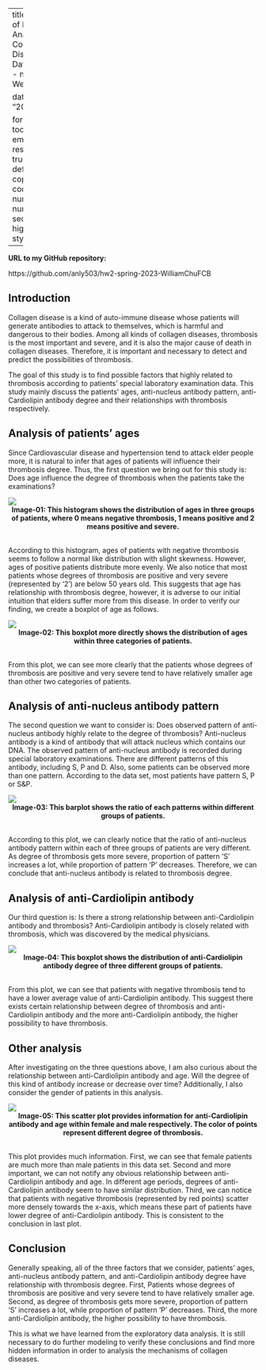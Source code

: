 
---
title: "Report of Data Analysis for Collagen Diseases Data"
author:
  - name: Wendi Chu

date: "2023/02/21"

format:
    html:
        toc: true
        embed-resources: true
        theme: default
        code-copy: true
        code-line-numbers: true
        number-sections: true
        highlight-style: github
        
---

**URL to my GitHub repository:**

https://github.com/anly503/hw2-spring-2023-WilliamChuFCB

## Introduction

Collagen disease is a kind of auto-immune disease whose patients will generate antibodies to attack to themselves, which is harmful and dangerous to their bodies. Among all kinds of collagen diseases, thrombosis is the most important and severe, and it is also the major cause of death in collagen diseases. Therefore, it is important and necessary to detect and predict the possibilities of thrombosis. 

The goal of this study is to find possible factors that highly related to thrombosis according to patients’ special laboratory examination data. This study mainly discuss the patients’ ages, anti-nucleus antibody pattern, anti-Cardiolipin antibody degree and their relationships with thrombosis respectively.

## Analysis of patients' ages

Since Cardiovascular disease and hypertension tend to attack elder people more, it is natural to infer that ages of patients will influence their thrombosis degree. Thus, the first question we bring out for this study is: Does age influence the degree of thrombosis when the patients take the examinations?

![](./images/plot-01.png)
<figcaption align = "center"><b>Image-01: This histogram shows the distribution of ages in three groups of patients, where 0 means negative thrombosis, 1 means positive and 2 means positive and severe.</b></figcaption>

\
According to this histogram, ages of patients with negative thrombosis seems to follow a normal like distribution with slight skewness. However, ages of positive patients distribute more evenly. We also notice that most patients whose degrees of thrombosis are positive and very severe (represented by '2') are below 50 years old. This suggests that age has relationship with thrombosis degree, however, it is adverse to our initial intuition that elders suffer more from this disease. In order to verify our finding, we create a boxplot of age as follows.

![](./images/plot-02.png)
<figcaption align = "center"><b>Image-02: This boxplot more directly shows the distribution of ages within three categories of patients.</b></figcaption>

\
From this plot, we can see more clearly that the patients whose degrees of thrombosis are positive and very severe tend to have relatively smaller age than other two categories of patients.

## Analysis of anti-nucleus antibody pattern

The second question we want to consider is: Does observed pattern of anti-nucleus antibody highly relate to the degree of thrombosis?
Anti-nucleus antibody is a kind of antibody that will attack nucleus which contains our DNA. The observed pattern of anti-nucleus antibody is recorded during special laboratory examinations. There are different patterns of this antibody, including S, P and D. Also, some patients can be observed more than one pattern. According to the data set, most patients have pattern S, P or S&P.

![](./images/plot-03.png)
<figcaption align = "center"><b>Image-03: This barplot shows the ratio of each patterns within different groups of patients.</b></figcaption>

\
According to this plot, we can clearly notice that the ratio of anti-nucleus antibody pattern within each of three groups of patients are very different. As degree of thrombosis gets more severe, proportion of pattern 'S' increases a lot, while proportion of pattern 'P' decreases. Therefore, we can conclude that anti-nucleus antibody is related to thrombosis degree. 

## Analysis of anti-Cardiolipin antibody

Our third question is: Is there a strong relationship between anti-Cardiolipin antibody and thrombosis?
Anti-Cardiolipin antibody is closely related with thrombosis, which was discovered by the medical physicians.

![](./images/plot-04.png)
<figcaption align = "center"><b>Image-04: This boxplot shows the distribution of anti-Cardiolipin antibody degree of three different groups of patients.</b></figcaption>

\
From this plot, we can see that patients with negative thrombosis tend to have a lower average value of anti-Cardiolipin antibody. This suggest there exists certain relationship between degree of thrombosis and anti-Cardiolipin antibody and the more anti-Cardiolipin antibody, the higher possibility to have thrombosis.

## Other analysis

After investigating on the three questions above, I am also curious about the relationship between anti-Cardiolipin antibody and age. Will the degree of this kind of antibody increase or decrease over time? Additionally, I also consider the gender of patients in this analysis.

![](./images/plot-05.png)
<figcaption align = "center"><b>Image-05: This scatter plot provides information for anti-Cardiolipin antibody and age within female and male respectively. The color of points represent different degree of thrombosis. </b></figcaption>

\
This plot provides much information. First, we can see that female patients are much more than male patients in this data set. Second and more important, we can not notify any obvious relationship between anti-Cardiolipin antibody and age. In different age periods, degrees of anti-Cardiolipin antibody seem to have similar distribution. Third, we can notice that patients with negative thrombosis (represented by red points) scatter more densely towards the x-axis, which means these part of patients have lower degree of anti-Cardiolipin antibody. This is consistent to the conclusion in last plot.

## Conclusion

Generally speaking, all of the three factors that we consider, patients’ ages, anti-nucleus antibody pattern, and anti-Cardiolipin antibody degree have relationship with thrombosis degree. First, Patients whose degrees of thrombosis are positive and very severe tend to have relatively smaller age. Second, as degree of thrombosis gets more severe, proportion of pattern 'S' increases a lot, while proportion of pattern 'P' decreases. Third, the more anti-Cardiolipin antibody, the higher possibility to have thrombosis.

This is what we have learned from the exploratory data analysis. It is still necessary to do further modeling to verify these conclusions and find more hidden information in order to analysis the mechanisms of collagen diseases.

